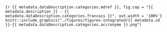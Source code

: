 <!-- #### {{ metadata.title }} - {{ metadata.dataDescription.categories.francais }} {-} -->


<!-- -------------------------------------------------- -->

```{r {{ metadata.dataDescription.categories.mdref }}, fig.cap = "{{ metadata.description }} - {{ metadata.dataDescription.categories.francais }}", out.width = '100%'}
knitr::include_graphics("./figures/figures-integrated/{{ metadata.id }}-{{ metadata.dataDescription.categories.accronyme }}.png")
```

<br>
